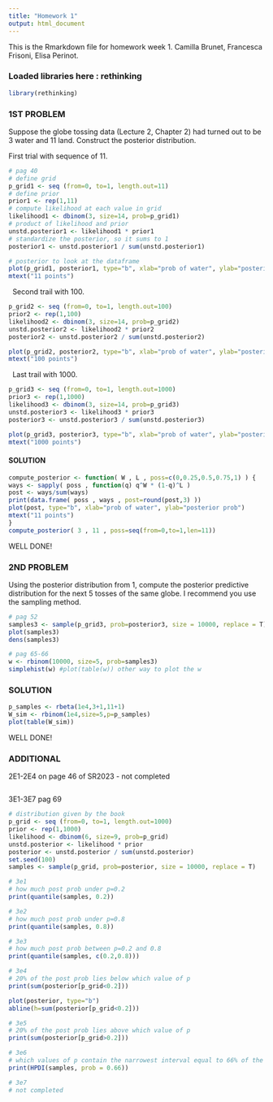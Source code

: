 ```yaml
---
title: "Homework 1"
output: html_document
---
```


This is the Rmarkdown file for homework week 1.
Camilla Brunet, Francesca Frisoni, Elisa Perinot.

### Loaded libraries here : rethinking

```r

library(rethinking)
```

### 1ST PROBLEM
Suppose the globe tossing data (Lecture 2, Chapter 2) had turned out to be 
3 water and 11 land. Construct the posterior distribution.


First trial with sequence of 11.
```r
# pag 40
# define grid
p_grid1 <- seq (from=0, to=1, length.out=11)
# define prior
prior1 <- rep(1,11)
# compute likelihood at each value in grid
likelihood1 <- dbinom(3, size=14, prob=p_grid1)
# product of likelihood and prior
unstd.posterior1 <- likelihood1 * prior1
# standardize the posterior, so it sums to 1
posterior1 <- unstd.posterior1 / sum(unstd.posterior1)

# posterior to look at the dataframe
plot(p_grid1, posterior1, type="b", xlab="prob of water", ylab="posterior prob")
mtext("11 points")
```

\  
Second trail with 100.
```r

p_grid2 <- seq (from=0, to=1, length.out=100)
prior2 <- rep(1,100)
likelihood2 <- dbinom(3, size=14, prob=p_grid2)
unstd.posterior2 <- likelihood2 * prior2
posterior2 <- unstd.posterior2 / sum(unstd.posterior2)

plot(p_grid2, posterior2, type="b", xlab="prob of water", ylab="posterior prob")
mtext("100 points")

```

\  
Last trail with 1000.
```r

p_grid3 <- seq (from=0, to=1, length.out=1000)
prior3 <- rep(1,1000)
likelihood3 <- dbinom(3, size=14, prob=p_grid3)
unstd.posterior3 <- likelihood3 * prior3
posterior3 <- unstd.posterior3 / sum(unstd.posterior3)

plot(p_grid3, posterior3, type="b", xlab="prob of water", ylab="posterior prob")
mtext("1000 points")
```

#### SOLUTION

```r
compute_posterior <- function( W , L , poss=c(0,0.25,0.5,0.75,1) ) {
ways <- sapply( poss , function(q) q^W * (1-q)^L )
post <- ways/sum(ways)
print(data.frame( poss , ways , post=round(post,3) ))
plot(post, type="b", xlab="prob of water", ylab="posterior prob")
mtext("11 points")
}
compute_posterior( 3 , 11 , poss=seq(from=0,to=1,len=11))

```
WELL DONE!



### 2ND PROBLEM
Using the posterior distribution from 1, compute the posterior predictive
distribution for the next 5 tosses of the same globe. I recommend you use
the sampling method.

```r
# pag 52
samples3 <- sample(p_grid3, prob=posterior3, size = 10000, replace = T)
plot(samples3)
dens(samples3)

# pag 65-66
w <- rbinom(10000, size=5, prob=samples3)
simplehist(w) #plot(table(w)) other way to plot the w

```


### SOLUTION
```r
p_samples <- rbeta(1e4,3+1,11+1)
W_sim <- rbinom(1e4,size=5,p=p_samples)
plot(table(W_sim))

```
WELL DONE!



### ADDITIONAL
2E1-2E4 on page 46 of SR2023 - not completed

```r

```

3E1-3E7 pag 69

```r
# distribution given by the book
p_grid <- seq (from=0, to=1, length.out=1000)
prior <- rep(1,1000)
likelihood <- dbinom(6, size=9, prob=p_grid)
unstd.posterior <- likelihood * prior
posterior <- unstd.posterior / sum(unstd.posterior)
set.seed(100)
samples <- sample(p_grid, prob=posterior, size = 10000, replace = T)

# 3e1
# how much post prob under p=0.2
print(quantile(samples, 0.2))

# 3e2
# how much post prob under p=0.8
print(quantile(samples, 0.8))

# 3e3
# how much post prob between p=0.2 and 0.8 
print(quantile(samples, c(0.2,0.8)))

# 3e4
# 20% of the post prob lies below which value of p
print(sum(posterior[p_grid<0.2]))

plot(posterior, type="b")
abline(h=sum(posterior[p_grid<0.2]))

# 3e5
# 20% of the post prob lies above which value of p
print(sum(posterior[p_grid>0.2]))

# 3e6
# which values of p contain the narrowest interval equal to 66% of the post prob
print(HPDI(samples, prob = 0.66))

# 3e7
# not completed


```




